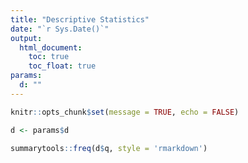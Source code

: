 ```yaml
---
title: "Descriptive Statistics"
date: "`r Sys.Date()`"
output:
  html_document:
    toc: true
    toc_float: true
params:
  d: ""
---
```


```r
knitr::opts_chunk$set(message = TRUE, echo = FALSE)
```

```r
d <- params$d
```

```r
summarytools::freq(d$q, style = 'rmarkdown')
```